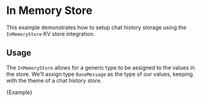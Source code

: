 # In Memory Store

This example demonstrates how to setup chat history storage using the `InMemoryStore` KV store integration.

## Usage

The `InMemoryStore` allows for a generic type to be assigned to the values in the store.
We'll assign type `BaseMessage` as the type of our values, keeping with the theme of a chat history store.


<CodeBlock language="typescript">{Example}</CodeBlock>
